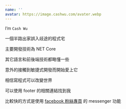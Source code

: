 ```yaml
---
name: ''
avatar: https://image.cashwu.com/avater.webp
---
```


I’m `Cash Wu`

一個半路出家誤入歧途的程式宅

主要開發技術為 NET Core

其它語言和前後端技術都略懂一些

意外的接觸到敏捷式開發而開始愛上它

相信寫程式可以改變世界

可以使用 footer 的相關連結找到我

比較快的方式是使用 [facebook 粉絲專頁](https://www.facebook.com/cashwugeek) 的 messenger 功能

